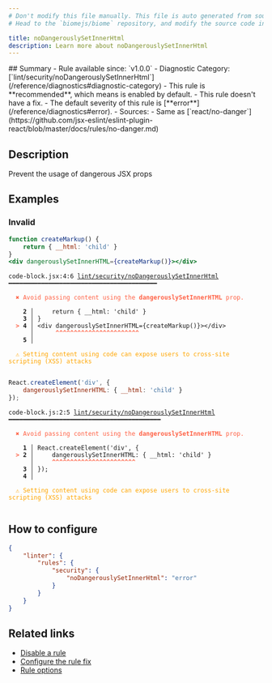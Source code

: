 ```yaml
---
# Don't modify this file manually. This file is auto generated from source, and you will lose your changes next time the website is built.
# Head to the `biomejs/biome` repository, and modify the source code in there.

title: noDangerouslySetInnerHtml
description: Learn more about noDangerouslySetInnerHtml
---
```


<Tabs>
<TabItem label="JSX and TSX" icon="seti:javascript">
## Summary
- Rule available since: `v1.0.0`
- Diagnostic Category: [`lint/security/noDangerouslySetInnerHtml`](/reference/diagnostics#diagnostic-category)
- This rule is **recommended**, which means is enabled by default.
- This rule doesn't have a fix.
- The default severity of this rule is [**error**](/reference/diagnostics#error).
- Sources: 
  - Same as [`react/no-danger`](https://github.com/jsx-eslint/eslint-plugin-react/blob/master/docs/rules/no-danger.md)

## Description
Prevent the usage of dangerous JSX props

## Examples

### Invalid

```jsx
function createMarkup() {
    return { __html: 'child' }
}
<div dangerouslySetInnerHTML={createMarkup()}></div>
```

<pre class="language-text"><code class="language-text">code-block.jsx:4:6 <a href="https://biomejs.dev/linter/rules/no-dangerously-set-inner-html">lint/security/noDangerouslySetInnerHtml</a> ━━━━━━━━━━━━━━━━━━━━━━━━━━━━━━━━━━━━━━━━━<br /><br />  <strong><span style="color: Tomato;">✖</span></strong> <span style="color: Tomato;">Avoid passing content using the </span><span style="color: Tomato;"><strong>dangerouslySetInnerHTML</strong></span><span style="color: Tomato;"> prop.</span><br />  <br />    <strong>2 │ </strong>    return &#123; &#95;&#95;html: 'child' &#125;<br />    <strong>3 │ </strong>&#125;<br />  <strong><span style="color: Tomato;">&gt;</span></strong> <strong>4 │ </strong>&lt;div dangerouslySetInnerHTML=&#123;createMarkup()&#125;&gt;&lt;/div&gt;<br />   <strong>   │ </strong>     <strong><span style="color: Tomato;">^</span></strong><strong><span style="color: Tomato;">^</span></strong><strong><span style="color: Tomato;">^</span></strong><strong><span style="color: Tomato;">^</span></strong><strong><span style="color: Tomato;">^</span></strong><strong><span style="color: Tomato;">^</span></strong><strong><span style="color: Tomato;">^</span></strong><strong><span style="color: Tomato;">^</span></strong><strong><span style="color: Tomato;">^</span></strong><strong><span style="color: Tomato;">^</span></strong><strong><span style="color: Tomato;">^</span></strong><strong><span style="color: Tomato;">^</span></strong><strong><span style="color: Tomato;">^</span></strong><strong><span style="color: Tomato;">^</span></strong><strong><span style="color: Tomato;">^</span></strong><strong><span style="color: Tomato;">^</span></strong><strong><span style="color: Tomato;">^</span></strong><strong><span style="color: Tomato;">^</span></strong><strong><span style="color: Tomato;">^</span></strong><strong><span style="color: Tomato;">^</span></strong><strong><span style="color: Tomato;">^</span></strong><strong><span style="color: Tomato;">^</span></strong><strong><span style="color: Tomato;">^</span></strong><br />    <strong>5 │ </strong><br />  <br />  <strong><span style="color: Orange;">⚠</span></strong> <span style="color: Orange;">Setting content using code can expose users to cross-site scripting (XSS) attacks</span><br />  <br /></code></pre>

```js
React.createElement('div', {
    dangerouslySetInnerHTML: { __html: 'child' }
});
```

<pre class="language-text"><code class="language-text">code-block.js:2:5 <a href="https://biomejs.dev/linter/rules/no-dangerously-set-inner-html">lint/security/noDangerouslySetInnerHtml</a> ━━━━━━━━━━━━━━━━━━━━━━━━━━━━━━━━━━━━━━━━━━<br /><br />  <strong><span style="color: Tomato;">✖</span></strong> <span style="color: Tomato;">Avoid passing content using the </span><span style="color: Tomato;"><strong>dangerouslySetInnerHTML</strong></span><span style="color: Tomato;"> prop.</span><br />  <br />    <strong>1 │ </strong>React.createElement('div', &#123;<br />  <strong><span style="color: Tomato;">&gt;</span></strong> <strong>2 │ </strong>    dangerouslySetInnerHTML: &#123; &#95;&#95;html: 'child' &#125;<br />   <strong>   │ </strong>    <strong><span style="color: Tomato;">^</span></strong><strong><span style="color: Tomato;">^</span></strong><strong><span style="color: Tomato;">^</span></strong><strong><span style="color: Tomato;">^</span></strong><strong><span style="color: Tomato;">^</span></strong><strong><span style="color: Tomato;">^</span></strong><strong><span style="color: Tomato;">^</span></strong><strong><span style="color: Tomato;">^</span></strong><strong><span style="color: Tomato;">^</span></strong><strong><span style="color: Tomato;">^</span></strong><strong><span style="color: Tomato;">^</span></strong><strong><span style="color: Tomato;">^</span></strong><strong><span style="color: Tomato;">^</span></strong><strong><span style="color: Tomato;">^</span></strong><strong><span style="color: Tomato;">^</span></strong><strong><span style="color: Tomato;">^</span></strong><strong><span style="color: Tomato;">^</span></strong><strong><span style="color: Tomato;">^</span></strong><strong><span style="color: Tomato;">^</span></strong><strong><span style="color: Tomato;">^</span></strong><strong><span style="color: Tomato;">^</span></strong><strong><span style="color: Tomato;">^</span></strong><strong><span style="color: Tomato;">^</span></strong><br />    <strong>3 │ </strong>&#125;);<br />    <strong>4 │ </strong><br />  <br />  <strong><span style="color: Orange;">⚠</span></strong> <span style="color: Orange;">Setting content using code can expose users to cross-site scripting (XSS) attacks</span><br />  <br /></code></pre>

## How to configure
```json title="biome.json"
{
	"linter": {
		"rules": {
			"security": {
				"noDangerouslySetInnerHtml": "error"
			}
		}
	}
}

```
## Related links

- [Disable a rule](/linter/#disable-a-lint-rule)
- [Configure the rule fix](/linter#configure-the-rule-fix)
- [Rule options](/linter/#rule-options)

</TabItem>
</Tabs>

